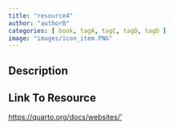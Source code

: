 ```yaml
---
title: "resource4"
author: "authorB"
categories: [ book, tagA, tagC, tagD, tagD ]
image: "images/icon_item.PNG"
---
```


## Description


## Link To Resource

<a target="_blank" href="https://quarto.org/docs/websites/">https://quarto.org/docs/websites/'</a>
